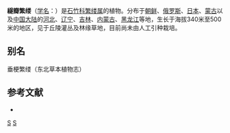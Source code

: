 {{Speciesbox
| taxon = Stellaria(植物) radians
| binomial_authority = L.
}}

'''繸瓣繁缕'''（[[学名|学名]]：{{lang|la|''Stellaria radians''}}）是[[石竹科|石竹科]][[繁缕属|繁缕属]]的植物。分布于[[朝鲜|朝鲜]]、[[俄罗斯|俄罗斯]]、[[日本|日本]]、[[蒙古|蒙古]]以及[[中国大陆|中国大陆]]的[[河北|河北]]、[[辽宁|辽宁]]、[[吉林|吉林]]、[[内蒙古|内蒙古]]、[[黑龙江|黑龙江]]等地，生长于海拔340米至500米的地区，见于丘陵灌丛及林缘草地，目前尚未由人工引种栽培。

== 别名 ==
垂梗繁缕（东北草本植物志）

== 参考文献 ==
<div class="references-small">
* {{cite web| url =http://www.bioinfo.cn/db05/KmzwSpecies.php?action=view&id=2716| title =繸瓣繁缕| work =《中国高等植物数据库全库》| publisher =中国科学院微生物研究所| author =昆明植物研究所| accessdate =2009-02-23| archive-date =2016-03-05| archive-url =https://web.archive.org/web/20160305035328/http://www.bioinfo.cn/db05/KmzwSpecies.php?action=view&id=2716| dead-url =yes}}
</div>

{{Taxonbar}}
[[Category:繁缕属|S]]
[[Category:_卡尔·林奈命名的生物分类|S]]